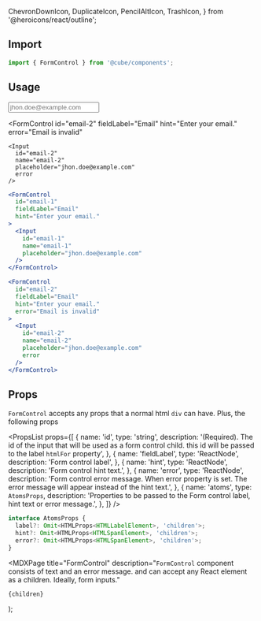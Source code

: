   ChevronDownIcon,
  DuplicateIcon,
  PencilAltIcon,
  TrashIcon,
} from '@heroicons/react/outline';



<Head>
  <title>FormControl - Cube</title>
  <meta
    name="description"
    content="`FormControl` component consists of label, hint and can accept any React element as a children. Ideally, form inputs."
  />
</Head>

## Import

```jsx
import { FormControl } from '@cube/components';
```

## Usage

<Example>
  <FormControl
    id="email-1"
    fieldLabel="Email"
    hint="Enter your email."
  >
    <Input
      id="email-1"
      name="email-1"
      placeholder="jhon.doe@example.com"
    />
  </FormControl>

  <FormControl
    id="email-2"
    fieldLabel="Email"
    hint="Enter your email."
    error="Email is invalid"
  >
    <Input
      id="email-2"
      name="email-2"
      placeholder="jhon.doe@example.com"
      error
    />
  </FormControl>
</Example>

```jsx
<FormControl
  id="email-1"
  fieldLabel="Email"
  hint="Enter your email."
>
  <Input
    id="email-1"
    name="email-1"
    placeholder="jhon.doe@example.com"
  />
</FormControl>

<FormControl
  id="email-2"
  fieldLabel="Email"
  hint="Enter your email."
  error="Email is invalid"
>
  <Input
    id="email-2"
    name="email-2"
    placeholder="jhon.doe@example.com"
    error
  />
</FormControl>
```

## Props

`FormControl` accepts any props that a normal html `div` can have. Plus, the following props

<PropsList
  props={[
    {
      name: 'id',
      type: 'string',
      description:
        '(Required). The id of the input that will be used as a form control child. this id will be passed to the label `htmlFor` property',
    },
    {
      name: 'fieldLabel',
      type: 'ReactNode',
      description: 'Form control label',
    },
    {
      name: 'hint',
      type: 'ReactNode',
      description: 'Form control hint text.',
    },
    {
      name: 'error',
      type: 'ReactNode',
      description:
        'Form control error message. When error property is set. The error message will appear instead of the hint text.',
    },
    {
      name: 'atoms',
      type: `AtomsProps`,
      description:
        'Properties to be passed to the Form control label, hint text or error message.',
    },
  ]}
/>

```ts
interface AtomsProps {
  label?: Omit<HTMLProps<HTMLLabelElement>, 'children'>;
  hint?: Omit<HTMLProps<HTMLSpanElement>, 'children'>;
  error?: Omit<HTMLProps<HTMLSpanElement>, 'children'>;
}
```

  <MDXPage
    title="FormControl"
    description="`FormControl` component consists of text and an error message. and can accept any React element as a children. Ideally, form inputs."
  >
    {children}
  </MDXPage>
);
